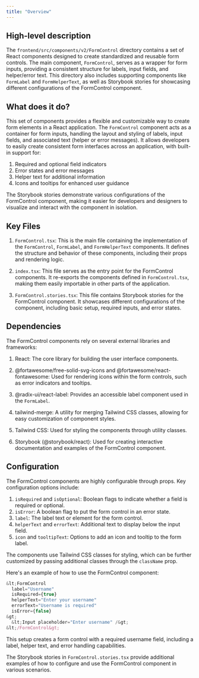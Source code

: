 ```yaml
---
title: "Overview"
---
```


## High-level description
The `frontend/src/components/v2/FormControl` directory contains a set of React components designed to create standardized and reusable form controls. The main component, `FormControl`, serves as a wrapper for form inputs, providing a consistent structure for labels, input fields, and helper/error text. This directory also includes supporting components like `FormLabel` and `FormHelperText`, as well as Storybook stories for showcasing different configurations of the FormControl component.

## What does it do?
This set of components provides a flexible and customizable way to create form elements in a React application. The `FormControl` component acts as a container for form inputs, handling the layout and styling of labels, input fields, and associated text (helper or error messages). It allows developers to easily create consistent form interfaces across an application, with built-in support for:

1. Required and optional field indicators
2. Error states and error messages
3. Helper text for additional information
4. Icons and tooltips for enhanced user guidance

The Storybook stories demonstrate various configurations of the FormControl component, making it easier for developers and designers to visualize and interact with the component in isolation.

## Key Files

1. `FormControl.tsx`: This is the main file containing the implementation of the `FormControl`, `FormLabel`, and `FormHelperText` components. It defines the structure and behavior of these components, including their props and rendering logic.

2. `index.tsx`: This file serves as the entry point for the FormControl components. It re-exports the components defined in `FormControl.tsx`, making them easily importable in other parts of the application.

3. `FormControl.stories.tsx`: This file contains Storybook stories for the FormControl component. It showcases different configurations of the component, including basic setup, required inputs, and error states.

## Dependencies
The FormControl components rely on several external libraries and frameworks:

1. React: The core library for building the user interface components.

2. @fortawesome/free-solid-svg-icons and @fortawesome/react-fontawesome: Used for rendering icons within the form controls, such as error indicators and tooltips.

3. @radix-ui/react-label: Provides an accessible label component used in the `FormLabel`.

4. tailwind-merge: A utility for merging Tailwind CSS classes, allowing for easy customization of component styles.

5. Tailwind CSS: Used for styling the components through utility classes.

6. Storybook (@storybook/react): Used for creating interactive documentation and examples of the FormControl component.

## Configuration
The FormControl components are highly configurable through props. Key configuration options include:

1. `isRequired` and `isOptional`: Boolean flags to indicate whether a field is required or optional.
2. `isError`: A boolean flag to put the form control in an error state.
3. `label`: The label text or element for the form control.
4. `helperText` and `errorText`: Additional text to display below the input field.
5. `icon` and `tooltipText`: Options to add an icon and tooltip to the form label.

The components use Tailwind CSS classes for styling, which can be further customized by passing additional classes through the `className` prop.

Here's an example of how to use the FormControl component:

```jsx
&lt;FormControl
  label="Username"
  isRequired={true}
  helperText="Enter your username"
  errorText="Username is required"
  isError={false}
&gt;
  &lt;Input placeholder="Enter username" /&gt;
&lt;/FormControl&gt;
```

This setup creates a form control with a required username field, including a label, helper text, and error handling capabilities.

The Storybook stories in `FormControl.stories.tsx` provide additional examples of how to configure and use the FormControl component in various scenarios.